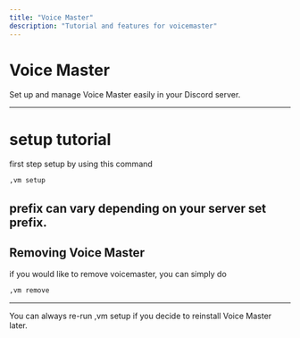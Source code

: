 ```yaml
---
title: "Voice Master"
description: "Tutorial and features for voicemaster"
---
```


#  Voice Master

Set up and manage Voice Master easily in your Discord server.

---

# setup tutorial
first step setup by using this command

```bash
,vm setup
```
prefix can vary depending on your server set prefix.
---

## Removing Voice Master

if you would like to remove voicemaster, you can simply do

```bash
,vm remove
```
---

<Info>
You can always re-run <InlineCode>,vm setup</InlineCode> if you decide to reinstall Voice Master later.
</Info>
